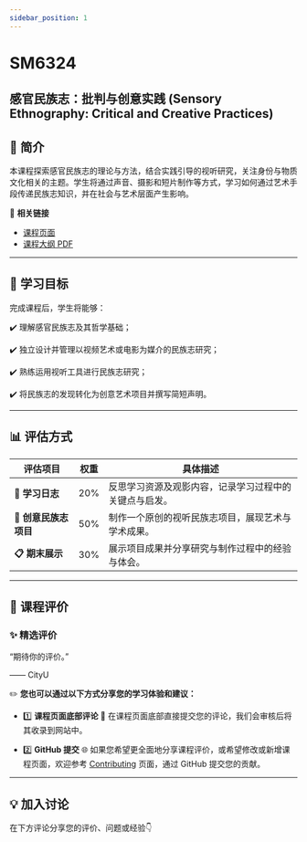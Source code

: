 ```yaml
---
sidebar_position: 1
---
```


# SM6324
## 感官民族志：批判与创意实践 (Sensory Ethnography: Critical and Creative Practices)

## **📘 简介**
本课程探索感官民族志的理论与方法，结合实践引导的视听研究，关注身份与物质文化相关的主题。学生将通过声音、摄影和短片制作等方式，学习如何通过艺术手段传递民族志知识，并在社会与艺术层面产生影响。

🔗 **相关链接**
- [课程页面](https://www.cityu.edu.hk/catalogue/pg/202425/course/SM6324.htm)
- [课程大纲 PDF](https://www.cityu.edu.hk/catalogue/pg/202425/course/SM6324.pdf)

---

## **🎯 学习目标**

完成课程后，学生将能够：

✔️ 理解感官民族志及其哲学基础；

✔️ 独立设计并管理以视频艺术或电影为媒介的民族志研究；

✔️ 熟练运用视听工具进行民族志研究；

✔️ 将民族志的发现转化为创意艺术项目并撰写简短声明。

---

## **📊 评估方式**

| **评估项目**           | **权重** | **具体描述**                                                                                       |
|-----------------------|---------|---------------------------------------------------------------------------------------------------|
| **📂 学习日志**        | 20%      | 反思学习资源及观影内容，记录学习过程中的关键点与启发。                                                 |
| **📂 创意民族志项目**  | 50%      | 制作一个原创的视听民族志项目，展现艺术与学术成果。                                                    |
| **📋 期末展示**        | 30%      | 展示项目成果并分享研究与制作过程中的经验与体会。                                                       |

---

## **💬 课程评价**

### ✨ **精选评价**
<div className={commentStyles.commentBox}>
    <p className={commentStyles.commentText}>
        “期待你的评价。”
    </p>
    <p className={commentStyles.commentAuthor}>—— CityU</p>
</div>

✏️ **您也可以通过以下方式分享您的学习体验和建议：**

- 1️⃣ **课程页面底部评论**
💬 在课程页面底部直接提交您的评论，我们会审核后将其收录到网站中。

- 2️⃣ **GitHub 提交**
🌐 如果您希望更全面地分享课程评价，或希望修改或新增课程页面，欢迎参考 [Contributing](https://penjc.github.io/CityU/contributing) 页面，通过 GitHub 提交您的贡献。

---

## **💡 加入讨论**

在下方评论分享您的评价、问题或经验👇
<Utterances />